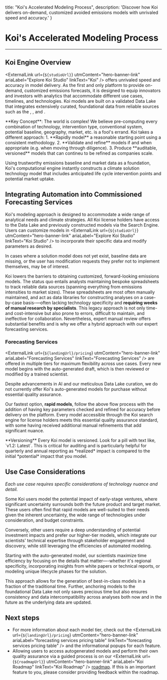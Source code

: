   title: "Koi's Accelerated Modeling Process",
  description: 'Discover how Koi delivers on-demand, customized avoided emissions models with unrivaled speed and accuracy.'
}

# Koi's Accelerated Modeling Process

<PageInformationalData lastModified={lastModified} />

---

## Koi Engine Overview

<ExternalLink
  url={`${studioUrl}`}
  utmContent="hero-banner-link"
  ariaLabel="Explore Koi Studio"
  linkText="Koi"
/> offers unrivaled speed and accuracy in model delivery. As the first and only platform to provide on-demand,
customized emissions forecasts, it is designed to equip innovators and investors with analytics that accommodate
different use cases, timelines, and technologies. Koi models are built on a validated Data Lake that integrates
extensively curated, foundational data from reliable sources such as the <ExternalLink
  url="https://www.iea.org/"
  utmContent="hero-banner-link"
  ariaLabel="International Energy Agency"
  linkText="IEA"
/>, <ExternalLink
  url="https://sciencebasedtargets.org/"
  utmContent="hero-banner-link"
  ariaLabel="Science Based Targets Initiative"
  linkText="SBTi"
/>, and <ExternalLink
  url="https://ecoinvent.org/"
  utmContent="hero-banner-link"
  ariaLabel="Ecoinvent Life Cycle Assessment Database"
  linkText="Ecoinvent"
/>.

<Tip>
**Key Concept**: The world is complex! We believe pre-computing every combination of technology, intervention type,
conventional system, potential baseline, geography, market, etc. is a fool's errand. Koi takes a different
approach:
1. **Rapidly model** a reasonable starting point using a consistent methodology.
2. **Validate and refine** models if and when appropriate (e.g. when moving through diligence).
3. Produce **auditable, versioned** models that can contineu to be refined as companies scale.
</Tip>

Using trustworthy emissions baseline and market data as a foundation, Koi's computational engine instantly
constructs a climate solution technology model that includes anticipated life cycle intervention points and
potential market uptake.

<ImageZoom
  src={KoiProcessFlow}
  alt="Schematic of the Koi Engine's approach to automated modeling"
  caption="Schematic of the Koi Engine's approach to automated modeling"
/>

## Integrating Automation into Commissioned Forecasting Services

Koi's modeling approach is designed to accommodate a wide range of analytical needs and climate strategies.
All Koi license holders have access to the Data Lake and previously constructed models via the Search Engine.
Users can customize models in <ExternalLink
  url={`${studioUrl}`}
  utmContent="hero-banner-link"
  ariaLabel="Explore Koi Studio"
  linkText="Koi Studio"
/> to incorporate their specific data and modify parameters as desired.

<Info>
In cases where a solution model does not yet exist, baseline data are missing, or the user has modification requests
they prefer not to implement themselves, <ExternalLink
  url="https://koi.eco/pricing"
  utmContent="hero-banner-link"
  ariaLabel="Koi model pricing page"
  linkText="commissioning a new model"
/> may be of interest.
</Info>

Koi lowers the barriers to obtaining customized, forward-looking emissions models. The status quo entails analysts maintaining
bespoke spreadsheets to track reliable data sources (spanning everything from emissions intensities to market sizes).
These spreadsheets are most often manually maintained, and act as data libraries for constructing analyses on a
case-by-case basis-—often lacking technology specificity and **requiring weeks of manual research by specialists**.
This legacy approach is not only time- and cost-intensive but also prone to errors, difficult to maintain, and
ineffective for collaboration. Nevertheless, expert manual review offers substantial benefits and is why we offer a
hybrid approach with our expert forecasting services.

### Forecasting Services
<ExternalLink
  url={`${landingUrl}/pricing`}
  utmContent="hero-banner-link"
  ariaLabel="Forecasting Services"
  linkText="Forecasting Services"
/> are offered in multiple tiers for maximum flexibility across use cases. Every new model begins with the auto-generated
draft, which is then reviewed or modified by a trained scientist.

<Info>
Despite advancements in AI and our meticulous Data Lake curation, we do not currently offer Koi's
auto-generated models for purchase without essential quality assurance.
</Info>

Our fastest option, **rapid models**, follow the above flow process with the addition of having
key parameters checked and refined for accuracy before delivery on the platform. Every model accessible through
the Koi search engine for license holders meets this essential quality assurance standard, with some having
received additional manual refinements that add significant nuance.

<Tip>
**Versioning** Every Koi model is versioned. Look for a pill with text like, `v1.2: Latest`. This is critical for
auditing and is particularly helpful for quarterly and annual reporting as *realized* impact is compared to the
initial *potential* impact that you model.
</Tip>

## Use Case Considerations

*Each use case requires specific considerations of technology nuance and detail.*

Some Koi users model the potential impact of early-stage ventures, where significant uncertainty surrounds both the
future product and target market. These users often find that rapid models are well-suited to their needs given the
inherent uncertainty, the wide range of technologies under consideration, and budget constraints.

Conversely, other users require a deep understanding of potential investment impacts and prefer our higher-tier models,
which integrate our scientists' technical expertise through stakeholder engagement and discovery, while still leveraging
the efficiencies of automated modeling. 

Starting with the auto-generated model, our scientists maximize time efficiency by focusing on the details that
matter—-whether it's regional specificity, incorporating insights from white papers or technical reports, or modeling
unique lifecycle phases for the solution.

This approach allows for the generation of best-in-class models in a fraction of the traditional time.
Further, anchoring models to the foundational Data Lake not only saves precious time but also ensures consistency and
data intercompatibility across analyses both now and in the future as the underlying data are updated.

## Next steps

- For more information about each model tier, check out the <ExternalLink
  url={`${landingUrl}/pricing`}
  utmContent="hero-banner-link"
  ariaLabel="forecasting services pricing table"
  linkText="forecasting services pricing table"
/> and the informational popups for each feature. 
- Allowing users to access autogenerated models and perform their own quality assurance via a guided process is
on our <ExternalLink
  url={`${roadmapUrl}`}
  utmContent="hero-banner-link"
  ariaLabel="Koi Roadmap"
  linkText="Koi Roadmap"
/>  [roadmap](https://product.koi.eco/roadmap). If this is an important feature to you, please consider providing
feedback within the roadmap.
